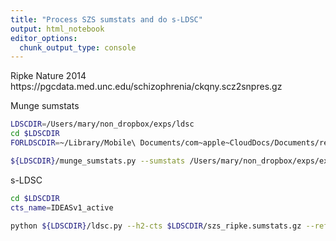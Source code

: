 ```yaml
---
title: "Process SZS sumstats and do s-LDSC"
output: html_notebook
editor_options: 
  chunk_output_type: console
---
```


Ripke Nature 2014
https://pgcdata.med.unc.edu/schizophrenia/ckqny.scz2snpres.gz

Munge sumstats
```bash
LDSCDIR=/Users/mary/non_dropbox/exps/ldsc
cd $LDSCDIR
FORLDSCDIR=~/Library/Mobile\ Documents/com~apple~CloudDocs/Documents/research/exps/forldsc

${LDSCDIR}/munge_sumstats.py --sumstats /Users/mary/non_dropbox/exps/exp059_snp_to_sc/data/raw/summary_stats/szs/rall.txt --N 150064 --N-cas 36989 --N-con 113075 --signed-sumstats or,1 --merge-alleles ${FORLDSCDIR}/w_hm3.snplist --out szs_ripke --snp snpid --chunksize 500000

```


s-LDSC
```bash

cd $LDSCDIR
cts_name=IDEASv1_active

python ${LDSCDIR}/ldsc.py --h2-cts $LDSCDIR/szs_ripke.sumstats.gz --ref-ld-chr ${LDSCDIR}/baseline_v1.2/baseline. --out szs_ripke_cts_${cts_name} --ref-ld-chr-cts $LDSCDIR/$cts_name.ldcts --w-ld-chr ${LDSCDIR}/1000G_Phase3_weights_hm3_no_MHC/weights.hm3_noMHC. 

```
